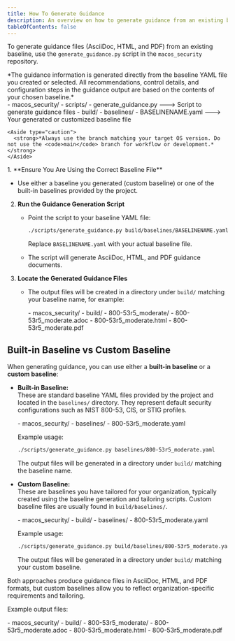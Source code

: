 ```yaml
---
title: How To Generate Guidance
description: An overview on how to generate guidance from an existing baseline.
tableOfContents: false
---
```



To generate guidance files (AsciiDoc, HTML, and PDF) from an existing baseline, use the `generate_guidance.py` script in the `macos_security` repository.

<Aside type="note">
*The guidance information is generated directly from the baseline YAML file you created or selected. All recommendations, control details, and configuration steps in the guidance output are based on the contents of your chosen baseline.*
</Aside>

<FileTree>
- macos_security/
    - scripts/
        - generate_guidance.py   ---> Script to generate guidance files
    - build/
        - baselines/
            - BASELINENAME.yaml  ---> Your generated or customized baseline file
</FileTree>

    <Aside type="caution">
      <strong>*Always use the branch matching your target OS version. Do not use the <code>main</code> branch for workflow or development.*</strong>
    </Aside>

<Steps>
1. **Ensure You Are Using the Correct Baseline File**

   - Use either a baseline you generated (custom baseline) or one of the built-in baselines provided by the project.

2. **Run the Guidance Generation Script**

   - Point the script to your baseline YAML file:
     ```sh
     ./scripts/generate_guidance.py build/baselines/BASELINENAME.yaml
     ```
     Replace `BASELINENAME.yaml` with your actual baseline file.

   - The script will generate AsciiDoc, HTML, and PDF guidance documents.

3. **Locate the Generated Guidance Files**

   - The output files will be created in a directory under `build/` matching your baseline name, for example:

     <FileTree>
     - macos_security/
         - build/
             - 800-53r5_moderate/
                 - 800-53r5_moderate.adoc
                 - 800-53r5_moderate.html
                 - 800-53r5_moderate.pdf
     </FileTree>
</Steps>

## Built-in Baseline vs Custom Baseline

When generating guidance, you can use either a **built-in baseline** or a **custom baseline**:

- **Built-in Baseline:**  
  These are standard baseline YAML files provided by the project and located in the `baselines/` directory. They represent default security configurations such as NIST 800-53, CIS, or STIG profiles.

  <FileTree>
  - macos_security/
      - baselines/
          - 800-53r5_moderate.yaml
  </FileTree>

  Example usage:
  ```sh
  ./scripts/generate_guidance.py baselines/800-53r5_moderate.yaml
  ```
  The output files will be generated in a directory under `build/` matching the baseline name.

- **Custom Baseline:**  
  These are baselines you have tailored for your organization, typically created using the baseline generation and tailoring scripts. Custom baseline files are usually found in `build/baselines/`.

  <FileTree>
  - macos_security/
      - build/
          - baselines/
              - 800-53r5_moderate.yaml
  </FileTree>

  Example usage:
  ```sh
  ./scripts/generate_guidance.py build/baselines/800-53r5_moderate.yaml
  ```
  The output files will be generated in a directory under `build/` matching your custom baseline.

Both approaches produce guidance files in AsciiDoc, HTML, and PDF formats, but custom baselines allow you to reflect organization-specific requirements and tailoring.

Example output files:

<FileTree>
- macos_security/
    - build/
        - 800-53r5_moderate/
            - 800-53r5_moderate.adoc
            - 800-53r5_moderate.html
            - 800-53r5_moderate.pdf
</FileTree>